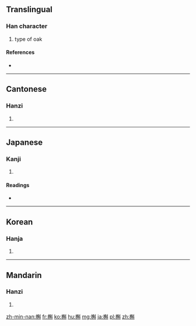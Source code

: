 ==Translingual==

===Han character===
{{Han char|rn=75|rad=木|as=11|sn=15|four=44900|canj=DNBJ}}

# type of oak

====References====
* {{Han ref|kx=0547.180|dkj=15375|dj=0935.150|hdz=21283.020|uh=69F2|ud=27122|bh=E5DA|bd=58842}}

----

==Cantonese==

===Hanzi===
{{yue-hanzi|jyut=huk6|y=huk6}}

# {{defn|lang=yue|sort=木11}}

----

==Japanese==

===Kanji===
{{ja-kanji|grade=|rs=木11}}

# {{defn|lang=ja|sort=木11}}

====Readings====
* {{ja-readings|on=[[こく]] (koku)|kun=[[かしわ]] (kashiwa)}}

----

==Korean==

===Hanja===
{{ko-hanja|hangeul=곡|eumhun=|rv=gok|mr=kok|y=kok}}

# {{defn|lang=ko|sort=木11}}

----

==Mandarin==

===Hanzi===
{{cmn-hanzi|pin=[[hú]] ([[hu2]]), [[jiāng]] ([[jiang1]])|wg=hu<sup>2</sup>, chiang<sup>1</sup>}}

# {{defn|lang=cmn|sort=木11}}

[[zh-min-nan:槲]]
[[fr:槲]]
[[ko:槲]]
[[hu:槲]]
[[mg:槲]]
[[ja:槲]]
[[pl:槲]]
[[zh:槲]]